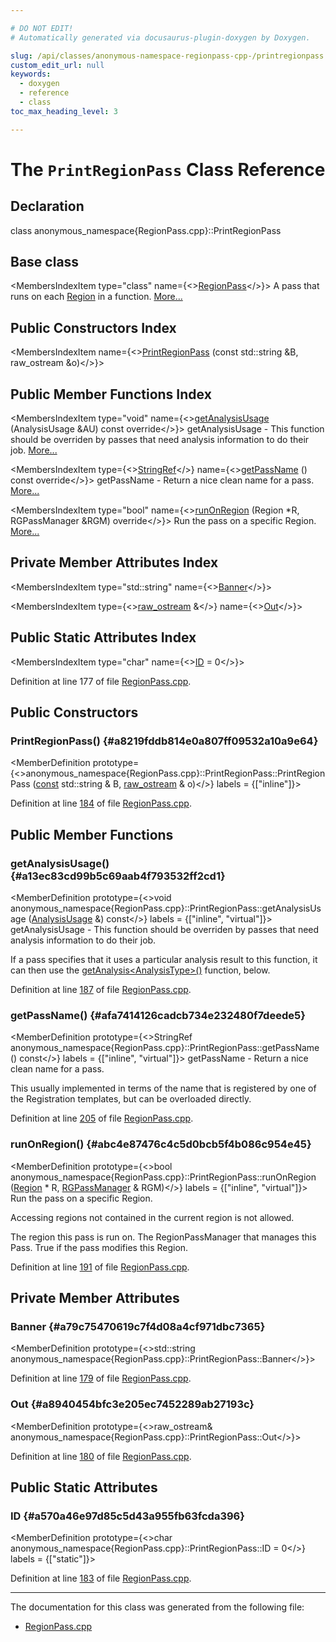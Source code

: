 ```yaml
---

# DO NOT EDIT!
# Automatically generated via docusaurus-plugin-doxygen by Doxygen.

slug: /api/classes/anonymous-namespace-regionpass-cpp-/printregionpass
custom_edit_url: null
keywords:
  - doxygen
  - reference
  - class
toc_max_heading_level: 3

---
```





# The `PrintRegionPass` Class Reference

<DoxygenPage pluginConfig={pluginConfig}>



## Declaration

<CodeBlock>class anonymous_namespace{RegionPass.cpp}::PrintRegionPass</CodeBlock>

## Base class

<MembersIndex>

<MembersIndexItem
  type="class"
  name={<><a href="/docs/api/classes/llvm/regionpass">RegionPass</a></>}>
A pass that runs on each <a href="/docs/api/classes/llvm/region">Region</a> in a function. <a href="/docs/api/classes/llvm/regionpass/#details">More...</a>
</MembersIndexItem>

</MembersIndex>

## Public Constructors Index

<MembersIndex>

<MembersIndexItem
  name={<><a href="#a8219fddb814e0a807ff09532a10a9e64">PrintRegionPass</a> (const std::string &amp;B, raw&#95;ostream &amp;o)</>}>
</MembersIndexItem>

</MembersIndex>

## Public Member Functions Index

<MembersIndex>

<MembersIndexItem
  type="void"
  name={<><a href="#a13ec83cd99b5c69aab4f793532ff2cd1">getAnalysisUsage</a> (AnalysisUsage &amp;AU) const override</>}>
getAnalysisUsage - This function should be overriden by passes that need analysis information to do their job. <a href="#a13ec83cd99b5c69aab4f793532ff2cd1">More...</a>
</MembersIndexItem>

<MembersIndexItem
  type={<><a href="/docs/api/classes/llvm/stringref">StringRef</a></>}
  name={<><a href="#afa7414126cadcb734e232480f7deede5">getPassName</a> () const override</>}>
getPassName - Return a nice clean name for a pass. <a href="#afa7414126cadcb734e232480f7deede5">More...</a>
</MembersIndexItem>

<MembersIndexItem
  type="bool"
  name={<><a href="#abc4e87476c4c5d0bcb5f4b086c954e45">runOnRegion</a> (Region &#42;R, RGPassManager &amp;RGM) override</>}>
Run the pass on a specific Region. <a href="#abc4e87476c4c5d0bcb5f4b086c954e45">More...</a>
</MembersIndexItem>

</MembersIndex>

## Private Member Attributes Index

<MembersIndex>

<MembersIndexItem
  type="std::string"
  name={<><a href="#a79c75470619c7f4d08a4cf971dbc7365">Banner</a></>}>
</MembersIndexItem>

<MembersIndexItem
  type={<><a href="/docs/api/classes/llvm/raw-ostream">raw&#95;ostream</a> &amp;</>}
  name={<><a href="#a8940454bfc3e205ec7452289ab27193c">Out</a></>}>
</MembersIndexItem>

</MembersIndex>

## Public Static Attributes Index

<MembersIndex>

<MembersIndexItem
  type="char"
  name={<><a href="#a570a46e97d85c5d43a955fb63fcda396">ID</a> = 0</>}>
</MembersIndexItem>

</MembersIndex>


Definition at line 177 of file <a href="/docs/api/files/lib/lib/analysis/regionpass-cpp">RegionPass.cpp</a>.

<SectionDefinition>

## Public Constructors

### PrintRegionPass() {#a8219fddb814e0a807ff09532a10a9e64}

<MemberDefinition
  prototype={<>anonymous&#95;namespace&#123;RegionPass.cpp&#125;::PrintRegionPass::PrintRegionPass (<a href="/docs/api/files/lib/lib/target/lib/target/aarch64/aarch64promoteconstant-cpp/#a90f8350fecae261c25be85d38b451bff">const</a> std::string &amp; B, <a href="/docs/api/classes/llvm/raw-ostream">raw&#95;ostream</a> &amp; o)</>}
  labels = {["inline"]}>

Definition at line <a href="/docs/api/files/lib/lib/analysis/regionpass-cpp/#l00184">184</a> of file <a href="/docs/api/files/lib/lib/analysis/regionpass-cpp">RegionPass.cpp</a>.
</MemberDefinition>

</SectionDefinition>

<SectionDefinition>

## Public Member Functions

### getAnalysisUsage() {#a13ec83cd99b5c69aab4f793532ff2cd1}

<MemberDefinition
  prototype={<>void anonymous&#95;namespace&#123;RegionPass.cpp&#125;::PrintRegionPass::getAnalysisUsage (<a href="/docs/api/classes/llvm/analysisusage">AnalysisUsage</a> &amp;) const</>}
  labels = {["inline", "virtual"]}>
getAnalysisUsage - This function should be overriden by passes that need analysis information to do their job.

If a pass specifies that it uses a particular analysis result to this function, it can then use the <a href="/docs/api/classes/llvm/pass/#a4863e5e463fb79955269fbf7fbf52b80">getAnalysis&lt;AnalysisType&gt;()</a> function, below.

Definition at line <a href="/docs/api/files/lib/lib/analysis/regionpass-cpp/#l00187">187</a> of file <a href="/docs/api/files/lib/lib/analysis/regionpass-cpp">RegionPass.cpp</a>.
</MemberDefinition>

### getPassName() {#afa7414126cadcb734e232480f7deede5}

<MemberDefinition
  prototype={<>StringRef anonymous&#95;namespace&#123;RegionPass.cpp&#125;::PrintRegionPass::getPassName () const</>}
  labels = {["inline", "virtual"]}>
getPassName - Return a nice clean name for a pass.

This usually implemented in terms of the name that is registered by one of the Registration templates, but can be overloaded directly.

Definition at line <a href="/docs/api/files/lib/lib/analysis/regionpass-cpp/#l00205">205</a> of file <a href="/docs/api/files/lib/lib/analysis/regionpass-cpp">RegionPass.cpp</a>.
</MemberDefinition>

### runOnRegion() {#abc4e87476c4c5d0bcb5f4b086c954e45}

<MemberDefinition
  prototype={<>bool anonymous&#95;namespace&#123;RegionPass.cpp&#125;::PrintRegionPass::runOnRegion (<a href="/docs/api/classes/llvm/region">Region</a> &#42; R, <a href="/docs/api/classes/llvm/rgpassmanager">RGPassManager</a> &amp; RGM)</>}
  labels = {["inline", "virtual"]}>
Run the pass on a specific Region.

Accessing regions not contained in the current region is not allowed.


<ParametersList title="Parameters">
<ParametersListItem name="R">The region this pass is run on.</ParametersListItem>
<ParametersListItem name="RGM">The RegionPassManager that manages this Pass.</ParametersListItem>
</ParametersList>

<SectionUser title="Returns">
True if the pass modifies this Region.
</SectionUser>

Definition at line <a href="/docs/api/files/lib/lib/analysis/regionpass-cpp/#l00191">191</a> of file <a href="/docs/api/files/lib/lib/analysis/regionpass-cpp">RegionPass.cpp</a>.
</MemberDefinition>

</SectionDefinition>

<SectionDefinition>

## Private Member Attributes

### Banner {#a79c75470619c7f4d08a4cf971dbc7365}

<MemberDefinition
  prototype={<>std::string anonymous&#95;namespace&#123;RegionPass.cpp&#125;::PrintRegionPass::Banner</>}>

Definition at line <a href="/docs/api/files/lib/lib/analysis/regionpass-cpp/#l00179">179</a> of file <a href="/docs/api/files/lib/lib/analysis/regionpass-cpp">RegionPass.cpp</a>.
</MemberDefinition>

### Out {#a8940454bfc3e205ec7452289ab27193c}

<MemberDefinition
  prototype={<>raw&#95;ostream&amp; anonymous&#95;namespace&#123;RegionPass.cpp&#125;::PrintRegionPass::Out</>}>

Definition at line <a href="/docs/api/files/lib/lib/analysis/regionpass-cpp/#l00180">180</a> of file <a href="/docs/api/files/lib/lib/analysis/regionpass-cpp">RegionPass.cpp</a>.
</MemberDefinition>

</SectionDefinition>

<SectionDefinition>

## Public Static Attributes

### ID {#a570a46e97d85c5d43a955fb63fcda396}

<MemberDefinition
  prototype={<>char anonymous&#95;namespace&#123;RegionPass.cpp&#125;::PrintRegionPass::ID = 0</>}
  labels = {["static"]}>

Definition at line <a href="/docs/api/files/lib/lib/analysis/regionpass-cpp/#l00183">183</a> of file <a href="/docs/api/files/lib/lib/analysis/regionpass-cpp">RegionPass.cpp</a>.
</MemberDefinition>

</SectionDefinition>

<hr/>

The documentation for this class was generated from the following file:

<ul>
<li><a href="/docs/api/files/lib/lib/analysis/regionpass-cpp">RegionPass.cpp</a></li>
</ul>

</DoxygenPage>
